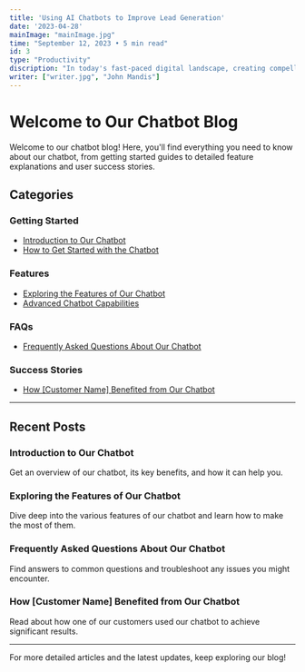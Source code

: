 ```yaml
---
title: 'Using AI Chatbots to Improve Lead Generation'
date: '2023-04-28'
mainImage: "mainImage.jpg" 
time: "September 12, 2023 • 5 min read"
id: 3
type: "Productivity"
discription: "In today's fast-paced digital landscape, creating compelling and engaging content is more important than ever."
writer: ["writer.jpg", "John Mandis"]
---
```

# Welcome to Our Chatbot Blog

Welcome to our chatbot blog! Here, you'll find everything you need to know about our chatbot, from getting started guides to detailed feature explanations and user success stories. 

## Categories

### Getting Started
- [Introduction to Our Chatbot](/blog/getting-started/introduction-to-our-chatbot)
- [How to Get Started with the Chatbot](/blog/getting-started/how-to-get-started-with-the-chatbot)

### Features
- [Exploring the Features of Our Chatbot](/blog/features/exploring-the-features-of-our-chatbot)
- [Advanced Chatbot Capabilities](/blog/features/advanced-chatbot-capabilities)

### FAQs
- [Frequently Asked Questions About Our Chatbot](/blog/faqs/frequently-asked-questions-about-our-chatbot)

### Success Stories
- [How [Customer Name] Benefited from Our Chatbot](/blog/success-stories/how-customer-name-benefited-from-our-chatbot)

---

## Recent Posts

### Introduction to Our Chatbot
Get an overview of our chatbot, its key benefits, and how it can help you.

### Exploring the Features of Our Chatbot
Dive deep into the various features of our chatbot and learn how to make the most of them.

### Frequently Asked Questions About Our Chatbot
Find answers to common questions and troubleshoot any issues you might encounter.

### How [Customer Name] Benefited from Our Chatbot
Read about how one of our customers used our chatbot to achieve significant results.

---

For more detailed articles and the latest updates, keep exploring our blog!
